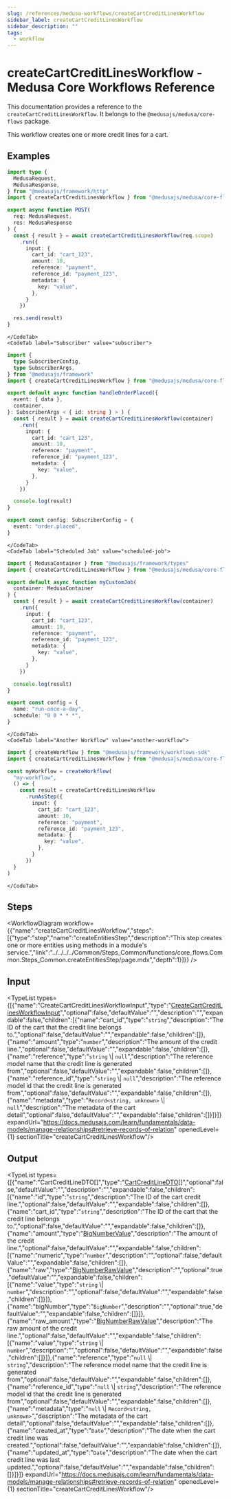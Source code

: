 ```yaml
---
slug: /references/medusa-workflows/createCartCreditLinesWorkflow
sidebar_label: createCartCreditLinesWorkflow
sidebar_description: ""
tags:
  - workflow
---
```



# createCartCreditLinesWorkflow - Medusa Core Workflows Reference

This documentation provides a reference to the `createCartCreditLinesWorkflow`. It belongs to the `@medusajs/medusa/core-flows` package.

This workflow creates one or more credit lines for a cart.

<SourceCodeLink link="https://github.com/medusajs/medusa/blob/cab00ff2b8935fdd788157ee36402ae59b079268/packages/core/core-flows/src/cart/workflows/create-cart-credit-lines.ts#L31" />

## Examples

<CodeTabs group="workflow-exection">
    <CodeTab label="API Route" value="api-route">
    
```ts title="src/api/workflow/route.ts"
import type {
  MedusaRequest,
  MedusaResponse,
} from "@medusajs/framework/http"
import { createCartCreditLinesWorkflow } from "@medusajs/medusa/core-flows"

export async function POST(
  req: MedusaRequest,
  res: MedusaResponse
) {
  const { result } = await createCartCreditLinesWorkflow(req.scope)
    .run({
      input: {
        cart_id: "cart_123",
        amount: 10,
        reference: "payment",
        reference_id: "payment_123",
        metadata: {
          key: "value",
        },
      }
    })

  res.send(result)
}
```

    </CodeTab>
    <CodeTab label="Subscriber" value="subscriber">
    
```ts title="src/subscribers/order-placed.ts"
import {
  type SubscriberConfig,
  type SubscriberArgs,
} from "@medusajs/framework"
import { createCartCreditLinesWorkflow } from "@medusajs/medusa/core-flows"

export default async function handleOrderPlaced({
  event: { data },
  container,
}: SubscriberArgs < { id: string } > ) {
  const { result } = await createCartCreditLinesWorkflow(container)
    .run({
      input: {
        cart_id: "cart_123",
        amount: 10,
        reference: "payment",
        reference_id: "payment_123",
        metadata: {
          key: "value",
        },
      }
    })

  console.log(result)
}

export const config: SubscriberConfig = {
  event: "order.placed",
}
```

    </CodeTab>
    <CodeTab label="Scheduled Job" value="scheduled-job">
    
```ts title="src/jobs/message-daily.ts"
import { MedusaContainer } from "@medusajs/framework/types"
import { createCartCreditLinesWorkflow } from "@medusajs/medusa/core-flows"

export default async function myCustomJob(
  container: MedusaContainer
) {
  const { result } = await createCartCreditLinesWorkflow(container)
    .run({
      input: {
        cart_id: "cart_123",
        amount: 10,
        reference: "payment",
        reference_id: "payment_123",
        metadata: {
          key: "value",
        },
      }
    })

  console.log(result)
}

export const config = {
  name: "run-once-a-day",
  schedule: "0 0 * * *",
}
```

    </CodeTab>
    <CodeTab label="Another Workflow" value="another-workflow">
    
```ts title="src/workflows/my-workflow.ts"
import { createWorkflow } from "@medusajs/framework/workflows-sdk"
import { createCartCreditLinesWorkflow } from "@medusajs/medusa/core-flows"

const myWorkflow = createWorkflow(
  "my-workflow",
  () => {
    const result = createCartCreditLinesWorkflow
      .runAsStep({
        input: {
          cart_id: "cart_123",
          amount: 10,
          reference: "payment",
          reference_id: "payment_123",
          metadata: {
            key: "value",
          },
        }
      })
  }
)
```

    </CodeTab>
  </CodeTabs>

## Steps

<WorkflowDiagram workflow={{"name":"createCartCreditLinesWorkflow","steps":[{"type":"step","name":"createEntitiesStep","description":"This step creates one or more entities using methods in a module's service.","link":"../../../../Common/Steps_Common/functions/core_flows.Common.Steps_Common.createEntitiesStep/page.mdx","depth":1}]}} />

## Input

<TypeList types={[{"name":"CreateCartCreditLinesWorkflowInput","type":"[CreateCartCreditLinesWorkflowInput](../../../../../types/types/types.CreateCartCreditLinesWorkflowInput/page.mdx)","optional":false,"defaultValue":"","description":"","expandable":false,"children":[{"name":"cart_id","type":"`string`","description":"The ID of the cart that the credit line belongs to.","optional":false,"defaultValue":"","expandable":false,"children":[]},{"name":"amount","type":"`number`","description":"The amount of the credit line.","optional":false,"defaultValue":"","expandable":false,"children":[]},{"name":"reference","type":"`string` \\| `null`","description":"The reference model name that the credit line is generated from","optional":false,"defaultValue":"","expandable":false,"children":[]},{"name":"reference_id","type":"`string` \\| `null`","description":"The reference model id that the credit line is generated from","optional":false,"defaultValue":"","expandable":false,"children":[]},{"name":"metadata","type":"`Record<string, unknown>` \\| `null`","description":"The metadata of the cart detail","optional":false,"defaultValue":"","expandable":false,"children":[]}]}]} expandUrl="https://docs.medusajs.com/learn/fundamentals/data-models/manage-relationships#retrieve-records-of-relation" openedLevel={1} sectionTitle="createCartCreditLinesWorkflow"/>

## Output

<TypeList types={[{"name":"CartCreditLineDTO[]","type":"[CartCreditLineDTO](../../../../../cart/interfaces/cart.CartCreditLineDTO/page.mdx)[]","optional":false,"defaultValue":"","description":"","expandable":false,"children":[{"name":"id","type":"`string`","description":"The ID of the cart credit line.","optional":false,"defaultValue":"","expandable":false,"children":[]},{"name":"cart_id","type":"`string`","description":"The ID of the cart that the credit line belongs to.","optional":false,"defaultValue":"","expandable":false,"children":[]},{"name":"amount","type":"[BigNumberValue](../../../../../cart/types/cart.BigNumberValue/page.mdx)","description":"The amount of the credit line.","optional":false,"defaultValue":"","expandable":false,"children":[{"name":"numeric","type":"`number`","description":"","optional":false,"defaultValue":"","expandable":false,"children":[]},{"name":"raw","type":"[BigNumberRawValue](../../../../../cart/types/cart.BigNumberRawValue/page.mdx)","description":"","optional":true,"defaultValue":"","expandable":false,"children":[{"name":"value","type":"`string` \\| `number`","description":"","optional":false,"defaultValue":"","expandable":false,"children":[]}]},{"name":"bigNumber","type":"`BigNumber`","description":"","optional":true,"defaultValue":"","expandable":false,"children":[]}]},{"name":"raw_amount","type":"[BigNumberRawValue](../../../../../cart/types/cart.BigNumberRawValue/page.mdx)","description":"The raw amount of the credit line.","optional":false,"defaultValue":"","expandable":false,"children":[{"name":"value","type":"`string` \\| `number`","description":"","optional":false,"defaultValue":"","expandable":false,"children":[]}]},{"name":"reference","type":"`null` \\| `string`","description":"The reference model name that the credit line is generated from","optional":false,"defaultValue":"","expandable":false,"children":[]},{"name":"reference_id","type":"`null` \\| `string`","description":"The reference model id that the credit line is generated from","optional":false,"defaultValue":"","expandable":false,"children":[]},{"name":"metadata","type":"`null` \\| `Record<string, unknown>`","description":"The metadata of the cart detail","optional":false,"defaultValue":"","expandable":false,"children":[]},{"name":"created_at","type":"`Date`","description":"The date when the cart credit line was created.","optional":false,"defaultValue":"","expandable":false,"children":[]},{"name":"updated_at","type":"`Date`","description":"The date when the cart credit line was last updated.","optional":false,"defaultValue":"","expandable":false,"children":[]}]}]} expandUrl="https://docs.medusajs.com/learn/fundamentals/data-models/manage-relationships#retrieve-records-of-relation" openedLevel={1} sectionTitle="createCartCreditLinesWorkflow"/>
